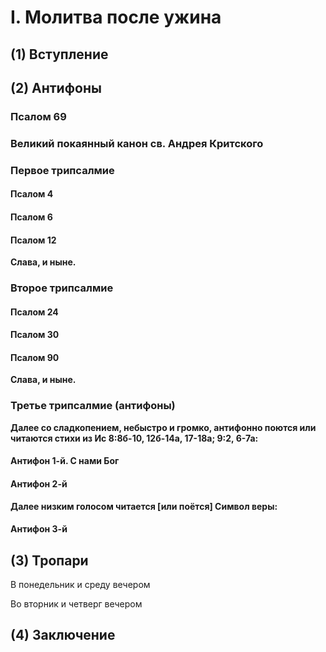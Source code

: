 
# I. Молитва после ужина

## (1) Вступление

<MdxLoader src="Shared/Vozglas" lang={props.lang} />

<MdxLoader src="Shared/SlavaTebe" lang={props.lang} />

<MdxLoader src="Shared/ParaklitChit" lang={props.lang} />

<MdxLoader src="Shared/ObichnoeNachalo" lang={props.lang} />

## (2) Антифоны

### Псалом 69

<MdxLoader src="Shared/Psalm69" lang={props.lang} />

### Великий покаянный канон св. Андрея Критского

### Первое трипсалмие

#### Псалом 4

<MdxLoader src="Shared/Psalm4" lang={props.lang} />

#### Псалом 6

<MdxLoader src="Shared/Psalm6" lang={props.lang} />

#### Псалом 12

<MdxLoader src="Shared/Psalm12" lang={props.lang} />

<MdxLoader src="Shared/AfterTripsalm" lang={props.lang} />

<MdxLoader src="Shared/GospodiPomiluy3" lang={props.lang} />

**Слава, и ныне.**

### Второе трипсалмие

#### Псалом 24

<MdxLoader src="Shared/Psalm24" lang={props.lang} />

#### Псалом 30

<MdxLoader src="Shared/Psalm30" lang={props.lang} />

#### Псалом 90

<MdxLoader src="Shared/Psalm90" lang={props.lang} />

<MdxLoader src="Shared/AfterTripsalm" lang={props.lang} />

<MdxLoader src="Shared/GospodiPomiluy3" lang={props.lang} />

**Слава, и ныне.**

### Третье трипсалмие (антифоны)

**Далее со сладкопением, небыстро и громко, антифонно поются или читаются стихи из Ис 8:8б-10, 12б-14а, 17-18а; 9:2, 6-7а:**

#### Антифон 1-й. С нами Бог

<MdxLoader src="VelikoePovecherie/Antifon1" lang={props.lang} />

#### Антифон 2-й

<MdxLoader src="VelikoePovecherie/Antifon2" lang={props.lang} />

**Далее низким голосом читается [или поётся] Символ веры:**

<MdxLoader src="Shared/SimvolVery" lang={props.lang} />

#### Антифон 3-й

<MdxLoader src="VelikoePovecherie/Antifon3" lang={props.lang} />

## (3) Тропари

<MdxLoader src="Shared/STrisvatogo" lang={props.lang} />

В понедельник и среду вечером

<MdxLoader src="VelikoePovecherie/TropsGlas2" lang={props.lang} />

Во вторник и четверг вечером

<MdxLoader src="VelikoePovecherie/TropsGlas8" lang={props.lang} />

<MdxLoader src="Shared/GospodiPomiluy40" lang={props.lang} />

## (4) Заключение

<MdxLoader src="Shared/ZakluchenieChasov" lang={props.lang} />

